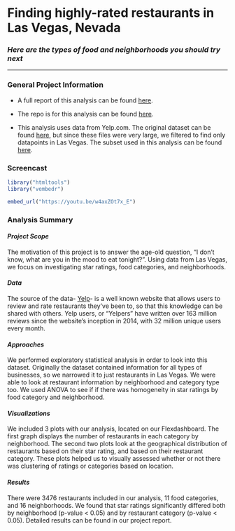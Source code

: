 # **Finding highly-rated restaurants in Las Vegas, Nevada**
### ***Here are the types of food and neighborhoods you should try next***

***

### **General Project Information**

* A full report of this analysis can be found [here](Report.html). 

* The repo is for this analysis can be found [here](https://github.com/anukafi/finalproject.github.io.git).

* This analysis uses data from Yelp.com. The original dataset can be found [here](https://www.kaggle.com/yelp-dataset/yelp-dataset/version/6), but since these files were very large, we filtered to find only datapoints in Las Vegas. The subset used in this analysis can be found [here](https://drive.google.com/drive/folders/1pv1kB8oF7DLqWeWaSoDqLAMhqVHLMOqu?usp=sharing).


### **Screencast**

```r
library("htmltools")
library("vembedr")

embed_url("https://youtu.be/w4axZOt7x_E")
```


### **Analysis Summary**

#### *Project Scope*
The motivation of this project is to answer the age-old question, "I don't know, what are you in the mood to eat tonight?". Using data from Las Vegas, we focus on investigating star ratings, food categories, and neighborhoods.

#### *Data* 
The source of the data- [Yelp](https://www.yelp.com/)- is a well known website that allows users to review and rate restaurants they've been to, so that this knowledge can be shared with others. Yelp users, or "Yelpers" have written over 163 million reviews since the website's inception in 2014, with 32 million unique users every month.

#### *Approaches*
We performed exploratory statistical analysis in order to look into this dataset. Originally the dataset contained information for all types of businesses, so we narrowed it to just restaurants in Las Vegas. We were able to look at restaurant information by neighborhood and category type too. We used ANOVA to see if if there was homogeneity in star ratings by food category and neighborhood.

#### *Visualizations*
We included 3 plots with our analysis, located on our Flexdashboard. The first graph displays the number of restaurants in each category by neighborhood. The second two plots look at the geographical distribution of restaurants based on their star rating, and based on their restaurant category. These plots helped us to visually assessed whether or not there was clustering of ratings or categories based on location.

#### *Results*
There were 3476 restaurants included in our analysis, 11 food categories, and 16 neighborhoods. We found that star ratings significantly differed both by neighborhood (p-value < 0.05) and by restaurant category (p-value < 0.05). Detailed results can be found in our project report.